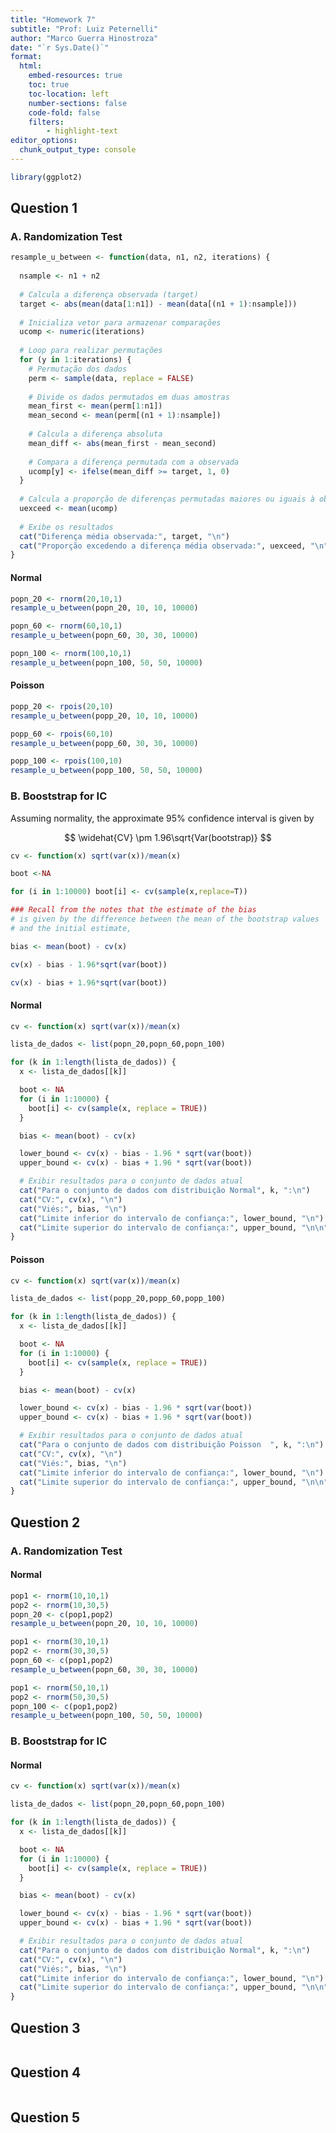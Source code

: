 ```yaml
---
title: "Homework 7"
subtitle: "Prof: Luiz Peternelli"
author: "Marco Guerra Hinostroza"
date: "`r Sys.Date()`"
format:
  html:
    embed-resources: true
    toc: true
    toc-location: left
    number-sections: false
    code-fold: false
    filters:
        - highlight-text
editor_options: 
  chunk_output_type: console
---
```

```r
library(ggplot2)
```


## Question 1

### A. Randomization Test
```r
resample_u_between <- function(data, n1, n2, iterations) {
  
  nsample <- n1 + n2
  
  # Calcula a diferença observada (target)
  target <- abs(mean(data[1:n1]) - mean(data[(n1 + 1):nsample]))
  
  # Inicializa vetor para armazenar comparações
  ucomp <- numeric(iterations)
  
  # Loop para realizar permutações
  for (y in 1:iterations) {
    # Permutação dos dados
    perm <- sample(data, replace = FALSE)
    
    # Divide os dados permutados em duas amostras
    mean_first <- mean(perm[1:n1])
    mean_second <- mean(perm[(n1 + 1):nsample])
    
    # Calcula a diferença absoluta
    mean_diff <- abs(mean_first - mean_second)
    
    # Compara a diferença permutada com a observada
    ucomp[y] <- ifelse(mean_diff >= target, 1, 0)
  }
  
  # Calcula a proporção de diferenças permutadas maiores ou iguais à observada
  uexceed <- mean(ucomp)
  
  # Exibe os resultados
  cat("Diferença média observada:", target, "\n")
  cat("Proporção excedendo a diferença média observada:", uexceed, "\n")
}

```

#### Normal
```r
popn_20 <- rnorm(20,10,1)
resample_u_between(popn_20, 10, 10, 10000)
```

```r
popn_60 <- rnorm(60,10,1)
resample_u_between(popn_60, 30, 30, 10000)
```

```r
popn_100 <- rnorm(100,10,1)
resample_u_between(popn_100, 50, 50, 10000)
```


#### Poisson
```r
popp_20 <- rpois(20,10)
resample_u_between(popp_20, 10, 10, 10000)
```


```r
popp_60 <- rpois(60,10)
resample_u_between(popp_60, 30, 30, 10000)
```


```r
popp_100 <- rpois(100,10)
resample_u_between(popp_100, 50, 50, 10000)
```

### B. Booststrap for IC

Assuming normality, the approximate 95\% confidence interval is given by

$$
\widehat{CV} \pm 1.96\sqrt{Var(bootstrap)}
$$

```r
cv <- function(x) sqrt(var(x))/mean(x)

boot <-NA

for (i in 1:10000) boot[i] <- cv(sample(x,replace=T))

### Recall from the notes that the estimate of the bias
# is given by the difference between the mean of the bootstrap values
# and the initial estimate,

bias <- mean(boot) - cv(x)

cv(x) - bias - 1.96*sqrt(var(boot))

cv(x) - bias + 1.96*sqrt(var(boot))
```

#### Normal

```r
cv <- function(x) sqrt(var(x))/mean(x)

lista_de_dados <- list(popn_20,popn_60,popn_100)

for (k in 1:length(lista_de_dados)) {
  x <- lista_de_dados[[k]] 

  boot <- NA
  for (i in 1:10000) {
    boot[i] <- cv(sample(x, replace = TRUE))
  }

  bias <- mean(boot) - cv(x)

  lower_bound <- cv(x) - bias - 1.96 * sqrt(var(boot))
  upper_bound <- cv(x) - bias + 1.96 * sqrt(var(boot))

  # Exibir resultados para o conjunto de dados atual
  cat("Para o conjunto de dados com distribuição Normal", k, ":\n")
  cat("CV:", cv(x), "\n")
  cat("Viés:", bias, "\n")
  cat("Limite inferior do intervalo de confiança:", lower_bound, "\n")
  cat("Limite superior do intervalo de confiança:", upper_bound, "\n\n")
}
```

#### Poisson

```r
cv <- function(x) sqrt(var(x))/mean(x)

lista_de_dados <- list(popp_20,popp_60,popp_100)

for (k in 1:length(lista_de_dados)) {
  x <- lista_de_dados[[k]] 

  boot <- NA
  for (i in 1:10000) {
    boot[i] <- cv(sample(x, replace = TRUE))
  }

  bias <- mean(boot) - cv(x)

  lower_bound <- cv(x) - bias - 1.96 * sqrt(var(boot))
  upper_bound <- cv(x) - bias + 1.96 * sqrt(var(boot))

  # Exibir resultados para o conjunto de dados atual
  cat("Para o conjunto de dados com distribuição Poisson  ", k, ":\n")
  cat("CV:", cv(x), "\n")
  cat("Viés:", bias, "\n")
  cat("Limite inferior do intervalo de confiança:", lower_bound, "\n")
  cat("Limite superior do intervalo de confiança:", upper_bound, "\n\n")
}
```


## Question 2

### A. Randomization Test

#### Normal
```r
pop1 <- rnorm(10,10,1)
pop2 <- rnorm(10,30,5)
popn_20 <- c(pop1,pop2)
resample_u_between(popn_20, 10, 10, 10000)
```

```r
pop1 <- rnorm(30,10,1)
pop2 <- rnorm(30,30,5)
popn_60 <- c(pop1,pop2)
resample_u_between(popn_60, 30, 30, 10000)
```

```r
pop1 <- rnorm(50,10,1)
pop2 <- rnorm(50,30,5)
popn_100 <- c(pop1,pop2)
resample_u_between(popn_100, 50, 50, 10000)
```

### B. Booststrap for IC

#### Normal

```r
cv <- function(x) sqrt(var(x))/mean(x)

lista_de_dados <- list(popn_20,popn_60,popn_100)

for (k in 1:length(lista_de_dados)) {
  x <- lista_de_dados[[k]] 

  boot <- NA
  for (i in 1:10000) {
    boot[i] <- cv(sample(x, replace = TRUE))
  }

  bias <- mean(boot) - cv(x)

  lower_bound <- cv(x) - bias - 1.96 * sqrt(var(boot))
  upper_bound <- cv(x) - bias + 1.96 * sqrt(var(boot))

  # Exibir resultados para o conjunto de dados atual
  cat("Para o conjunto de dados com distribuição Normal", k, ":\n")
  cat("CV:", cv(x), "\n")
  cat("Viés:", bias, "\n")
  cat("Limite inferior do intervalo de confiança:", lower_bound, "\n")
  cat("Limite superior do intervalo de confiança:", upper_bound, "\n\n")
}
```



## Question 3
```r

```


## Question 4
```r

```


## Question 5
```r

```

